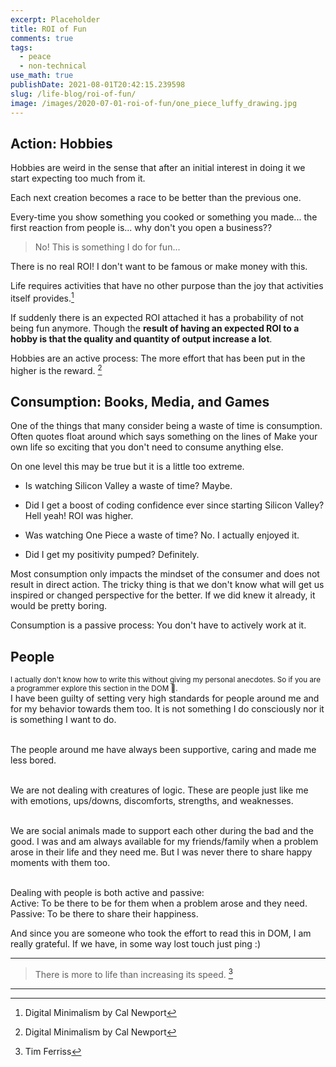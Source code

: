 ```yaml
---
excerpt: Placeholder
title: ROI of Fun
comments: true
tags:
  - peace
  - non-technical
use_math: true
publishDate: 2021-08-01T20:42:15.239598
slug: /life-blog/roi-of-fun/
image: /images/2020-07-01-roi-of-fun/one_piece_luffy_drawing.jpg
---
```


<style>
.secret\{
    display: none;
\}
</style>

## **Action**: Hobbies

Hobbies are weird in the sense that after an initial interest in doing it we start expecting too much from it.

Each next creation becomes a race to be better than the previous one.

Every-time you show something you cooked or something you made... the first reaction from people is... why don't you open a business??

> No! This is something I do for fun...

There is no real ROI! I don't want to be famous or make money with this.

Life requires activities that have no other purpose than the joy that activities itself provides.[^1]

If suddenly there is an expected ROI attached it has a probability of not being fun anymore. Though the **result of having an expected ROI to a hobby is that the quality and quantity of output increase a lot**.

Hobbies are an active process: The more effort that has been put in the higher is the reward. [^1]

## **Consumption**: Books, Media, and Games

One of the things that many consider being a waste of time is consumption. Often quotes float around which says something on the lines of Make your own life so exciting that you don't need to consume anything else.

On one level this may be true but it is a little too extreme.

- Is watching Silicon Valley a waste of time? Maybe.
- Did I get a boost of coding confidence ever since starting Silicon Valley? Hell yeah! ROI was higher.

- Was watching One Piece a waste of time? No. I actually enjoyed it.
- Did I get my positivity pumped? Definitely.

Most consumption only impacts the mindset of the consumer and does not result in direct action.
The tricky thing is that we don't know what will get us inspired or changed perspective for the better. If we did knew it already, it would be pretty boring.

Consumption is a passive process: You don't have to actively work at it.

## **People**

<sup>
  I actually don't know how to write this without giving my personal anecdotes. So if you are a programmer explore this
  section in the DOM 😬.
</sup>

<div class='secret'>
I have been guilty of setting very high standards for people around me and for my behavior towards them too. It is not something I do consciously nor it is something I want to do. <br/><br/>

The people around me have always been supportive, caring and made me less bored.<br/><br/>

We are not dealing with creatures of logic. These are people just like me with emotions, ups/downs, discomforts, strengths, and weaknesses.<br/><br/>

We are social animals made to support each other during the bad and the good. I was and am always available for my friends/family when a problem arose in their life and they need me. But I was never there to share happy moments with them too.<br/><br/>

Dealing with people is both active and passive:<br/>
Active: To be there to be for them when a problem arose and they need.<br/>
Passive: To be there to share their happiness.<br/>

And since you are someone who took the effort to read this in DOM, I am really grateful. If we have, in some way lost touch just ping :)

</div>

---

> There is more to life than increasing its speed. [^2]

---

[^1]: Digital Minimalism by Cal Newport
[^2]: Tim Ferriss
